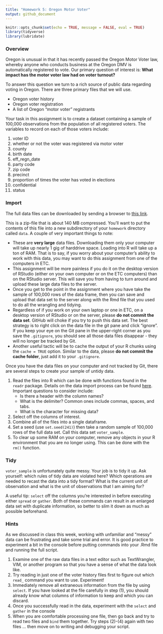 ```yaml
---
title: "Homework 5: Oregon Motor Voter"
output: github_document
---
```


```r
knitr::opts_chunk$set(echo = TRUE, message = FALSE, eval = TRUE)
library(tidyverse)
library(lubridate)
```

### Overview

Oregon is unusual in that it has recently passed the Oregon Motor Voter law, whereby anyone who conducts business at the Oregon DMV is automatically registered to vote. Our primary question of interest is: **What impact has the motor voter law had on voter turnout?**

To answer this question we turn to a rich source of public data regarding voting in Oregon. There are three primary files that we will use.

- Oregon voter history
- Oregon voter registration 
- A list of Oregon "motor voter" registrants 

Your task in this assignment is to create a dataset containing a sample of 100,000 observations from the population of all registered voters. The variables to record on each of those voters include:

1. voter ID
2. whether or not the voter was registered via motor voter
3. county
4. birth date
5. eff_regn_date
6. party code
7. zip code
8. precinct
9. proportion of times the voter has voted in elections
10. confidential
11. status


### Import

The full data files can be downloaded by sending a browser to [this link](https://www.dropbox.com/sh/udb9vudyt77810o/AAAXQJd4k0wBn1ec3H8Q7RQta?dl=0).

This is a zip-file that is about 140 MB compressed. You'll want to put the contents of this file into a new subdirectory of your `homework` directory called `data`. A couple of very important things to note:

- These are **very large** data files. Downloading them only your computer will take up nearly 1 gig of harddrive space. Loading into R will take up a ton of RAM. That is to say, if you worry about your computer's ability to work with this data, you may want to do this assignment from one of the computers in ETC.
- This assignment will be more painless if you do it on the desktop version of RStudio (either on your own computer or on the ETC computers) than on the RStudio server. This will save you from having to turn around and upload these large data files to the server.
- Once you get to the point in the assignment where you have take the sample of 100,000 rows of the data frame, then you can save and upload that data set to the server along with the Rmd file that you used to do all the wrangling and tidying.
- Regardless of if you work on your own laptop or one in ETC, on a desktop version of RStudio or on the server, please **do not commit the data set**. GitHub will choke if you try to push this data set. The best strategy is to right click on the data file in the git pane and click "ignore". If you keep your eye on the Git pane in the upper-right corner as you save the `.gitignore`, you should see all those data files disappear - they will no longer be tracked by Git.
- Another useful tactic will be to cache the output of your R chunks using the `cache = TRUE` option. Similar to the data, please **do not commit the cache folder**, just add it to your `.gitignore`.

Once you have the data files on your computer and not tracked by Git, there are several steps to create your sample of untidy data.

1. Read the files into R which can be done with functions found in the `readr` package. Details on the data import process can be found [here](http://r4ds.had.co.nz/data-import.html). Important questions to consider include:
    - Is there a header with the column names?
    - What is the delimiter? Common ones include commas, spaces, and tabs.
    - What is the character for missing data?
2. Select off the columns of interest.
3. Combine all of the files into a single dataframe.
4. Set a seed (use `set.seed(241)`) then take a random sample of 100,000 rows of the full data set. Call this data set `voter_sample`.
5. To clear up some RAM on your computer, remove any objects in your R environment that you are no longer using. This can be done with the `rm()` function.


### Tidy

`voter_sample` is unfortunately quite messy. Your job is to tidy it up. Ask yourself: which rules of tidy data are violated here? Which operations are needed to recast the data into a tidy format? What is the current unit of observation and what is the unit of observations that I am aiming for?

A useful tip: `select` off the columns you're interested in before executing either `spread` or `gather`. Both of these commands can result in an enlarged data set with duplicate information, so better to slim it down as much as possible beforehand.


### Hints

As we discussed in class this week, working with unfamiliar and "messy" data can be frustrating and take some trial and error. It is good practice to experiment a bit in the console before putting commands into your .Rmd file and running the full script.

1. Examine one of the raw data files in a text editor such as TextWrangler, VIM, or another program so that you have a sense of what the data look like. 
2. Try reading in just one of the voter history files first to figure out which `read_` command you want to use. Experiment!
3. Immediately remove all extraneous information from the file by using `select`. If you have looked at the file carefully in step (1), you should already know what columns of information to keep and which you can discard.
4. Once you successfully read in the data, experiment with the `select` and `gather` in the console
5. When you are comfortable processing one file, then go back and try to read two files and `bind` them together. Try steps (2)-(4) again with two files ... then move on to writing and debugging your script. 





